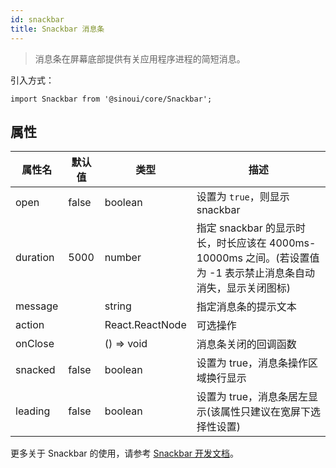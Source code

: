 ```yaml
---
id: snackbar
title: Snackbar 消息条
---
```


> 消息条在屏幕底部提供有关应用程序进程的简短消息。

引入方式：

```tsx
import Snackbar from '@sinoui/core/Snackbar';
```

## 属性

| 属性名   | 默认值 | 类型            | 描述                                                                                                           |
| -------- | ------ | --------------- | -------------------------------------------------------------------------------------------------------------- |
| open     | false  | boolean         | 设置为 `true`，则显示 snackbar                                                                                 |
| duration | 5000   | number          | 指定 snackbar 的显示时长，时长应该在 4000ms-10000ms 之间。(若设置值为 -1 表示禁止消息条自动消失，显示关闭图标) |
| message  |        | string          | 指定消息条的提示文本                                                                                           |
| action   |        | React.ReactNode | 可选操作                                                                                                       |
| onClose  |        | () => void      | 消息条关闭的回调函数                                                                                           |
| snacked  | false  | boolean         | 设置为 true，消息条操作区域换行显示                                                                            |
| leading  | false  | boolean         | 设置为 true，消息条居左显示(该属性只建议在宽屏下选择性设置)                                                    |

更多关于 Snackbar 的使用，请参考 [Snackbar 开发文档](../components/snackbar)。
